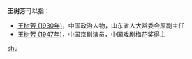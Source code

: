 '''王树芳'''可以指：
* [[王树芳_(1930年)|王树芳 (1930年)]]，中国政治人物，山东省人大常委会原副主任
* [[王树芳_(1947年)|王树芳 (1947年)]]，中国京剧演员，中国戏剧梅花奖得主

{{disambig}}

[[Category:三字王姓人名消歧义|shu]]